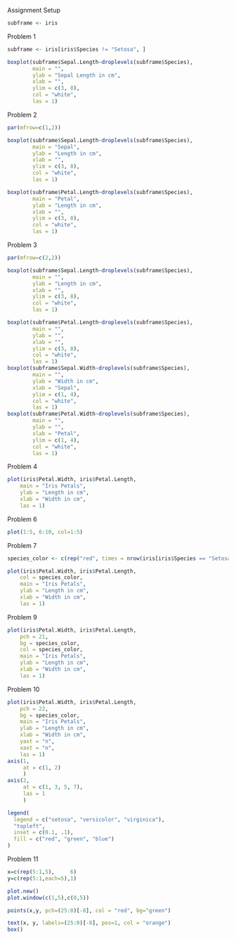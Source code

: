 Assignment Setup
```r
subframe <- iris
```

Problem 1
```r
subframe <- iris[iris$Species != "Setosa", ]

boxplot(subframe$Sepal.Length~droplevels(subframe$Species),
        main = "",
        ylab = "Sepal Length in cm",
        xlab = "",
        ylim = c(3, 8),
        col = "white",
        las = 1)
```
Problem 2
```r
par(mfrow=c(1,2))

boxplot(subframe$Sepal.Length~droplevels(subframe$Species),
        main = "Sepal",
        ylab = "Length in cm",
        xlab = "",
        ylim = c(3, 8),
        col = "white",
        las = 1)

boxplot(subframe$Petal.Length~droplevels(subframe$Species),
        main = "Petal",
        ylab = "Length in cm",
        xlab = "",
        ylim = c(3, 8),
        col = "white",
        las = 1)
```
Problem 3
```r
par(mfrow=c(2,2))

boxplot(subframe$Sepal.Length~droplevels(subframe$Species),
        main = "",
        ylab = "Length in cm",
        xlab = "",
        ylim = c(3, 8),
        col = "white",
        las = 1)

boxplot(subframe$Petal.Length~droplevels(subframe$Species),
        main = "",
        ylab = "",
        xlab = "",
        ylim = c(3, 8),
        col = "white",
        las = 1)
boxplot(subframe$Sepal.Width~droplevels(subframe$Species),
        main = "",
        ylab = "Width in cm",
        xlab = "Sepal",
        ylim = c(1, 4),
        col = "white",
        las = 1)
boxplot(subframe$Petal.Width~droplevels(subframe$Species),
        main = "",
        ylab = "",
        xlab = "Petal",
        ylim = c(1, 4),
        col = "white",
        las = 1)
```
Problem 4
```r
plot(iris$Petal.Width, iris$Petal.Length,
    main = "Iris Petals",
    ylab = "Length in cm",
    xlab = "Width in cm",
    las = 1)
```
Problem 6
```r
plot(1:5, 6:10, col=1:5)
```
Problem 7
```r
species_color <- c(rep("red", times = nrow(iris[iris$Species == "Setosa", ])), rep("green", times = nrow(iris[iris$Species == "Versicolor", ])), rep("blue", times = nrow(iris[iris$Species == "Virginica", ])))

plot(iris$Petal.Width, iris$Petal.Length,
    col = species_color,
    main = "Iris Petals",
    ylab = "Length in cm",
    xlab = "Width in cm",
    las = 1)
```
Problem 9
```r
plot(iris$Petal.Width, iris$Petal.Length,
    pch = 21,
    bg = species_color,
    col = species_color,
    main = "Iris Petals",
    ylab = "Length in cm",
    xlab = "Width in cm",
    las = 1)
```
Problem 10
```r
plot(iris$Petal.Width, iris$Petal.Length,
    pch = 22,
    bg = species_color,
    main = "Iris Petals",
    ylab = "Length in cm",
    xlab = "Width in cm",
    yaxt = "n",
    xaxt = "n",
    las = 1)
axis(1,
     at = c(1, 2)
     )
axis(2,
     at = c(1, 3, 5, 7),
     las = 1
     )

legend(
  legend = c("setosa", "versicolor", "virginica"),
  "topleft",
  inset = c(0.1, .1),
  fill = c("red", "green", "blue")
)
```
Problem 11
```r
x=c(rep(5:1,5),     6)
y=c(rep(5:1,each=5),1)

plot.new()
plot.window(c(1,5),c(0,5))

points(x,y, pch=(25:0)[-8], col = "red", bg="green")

text(x, y, labels=(25:0)[-8], pos=1, col = "orange")
box()

```
